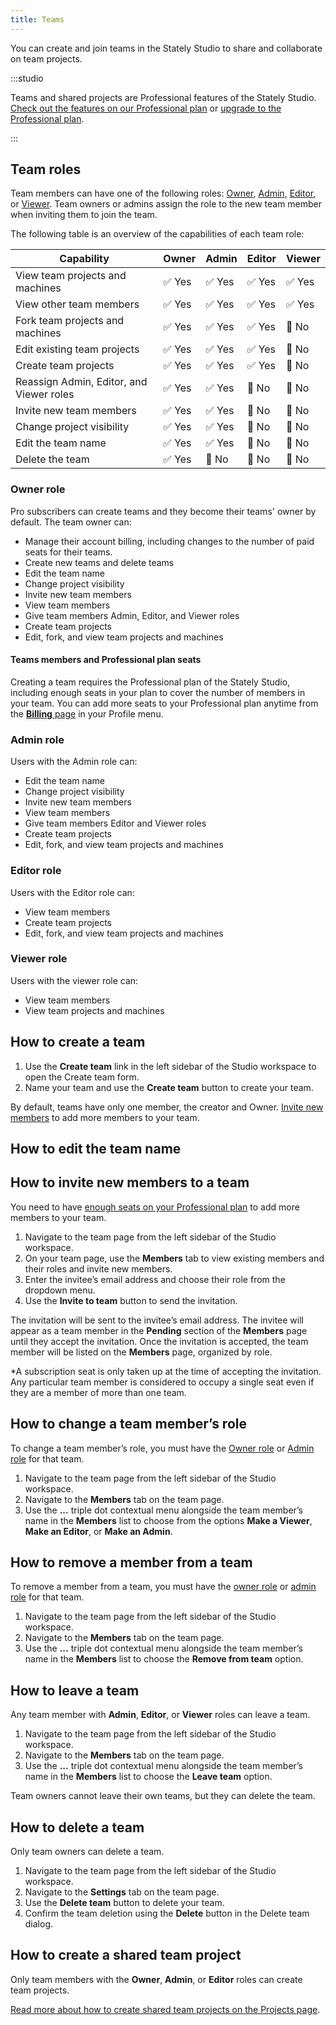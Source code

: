 ```yaml
---
title: Teams
---
```


You can create and join teams in the Stately Studio to share and collaborate on team projects.

<!-- TODO: screenshot -->

:::studio

Teams and shared projects are Professional features of the Stately Studio. [Check out the features on our Professional plan](https://stately.ai/pricing) or [upgrade to the Professional plan](https://stately.ai/registry/billing).

:::

## Team roles

Team members can have one of the following roles: [Owner](#owner), [Admin](#admin), [Editor](#editor), or [Viewer](viewer). Team owners or admins assign the role to the new team member when inviting them to join the team.

The following table is an overview of the capabilities of each team role:

| Capability                                | Owner  | Admin   | Editor  | Viewer  |
|-------------------------------------------|--------|---------|---------|---------|
| View team projects and machines           | ✅ Yes  | ✅ Yes  | ✅ Yes  | ✅ Yes  |
| View other team members                   | ✅ Yes  | ✅ Yes  | ✅ Yes  | ✅ Yes  |
| Fork team projects and machines           | ✅ Yes  | ✅ Yes  | ✅ Yes  | 🚫 No   |
| Edit existing team projects               | ✅ Yes  | ✅ Yes  | ✅ Yes  | 🚫 No   |
| Create team projects                      | ✅ Yes  | ✅ Yes  | ✅ Yes  | 🚫 No   |
| Reassign Admin, Editor, and Viewer roles  | ✅ Yes  | ✅ Yes  | 🚫 No   | 🚫 No   |
| Invite new team members                   | ✅ Yes  | ✅ Yes  | 🚫 No   | 🚫 No   |
| Change project visibility                 | ✅ Yes  | ✅ Yes  | 🚫 No   | 🚫 No   |
| Edit the team name                        | ✅ Yes  | ✅ Yes  | 🚫 No   | 🚫 No   |
| Delete the team                           | ✅ Yes  | 🚫 No   | 🚫 No   | 🚫 No   |

### Owner role

Pro subscribers can create teams and they become their teams' owner by default. The team owner can:

- Manage their account billing, including changes to the number of paid seats for their teams.
- Create new teams and delete teams
- Edit the team name
- Change project visibility
- Invite new team members
- View team members
- Give team members Admin, Editor, and Viewer roles
- Create team projects
- Edit, fork, and view team projects and machines

#### Teams members and Professional plan seats

Creating a team requires the Professional plan of the Stately Studio, including enough seats in your plan to cover the number of members in your team. You can add more seats to your Professional plan anytime from the [**Billing** page](https://stately.ai/registry/billing) in your Profile menu.

### Admin role

Users with the Admin role can:
- Edit the team name
- Change project visibility
- Invite new team members
- View team members
- Give team members Editor and Viewer roles
- Create team projects
- Edit, fork, and view team projects and machines

### Editor role

Users with the Editor role can:

- View team members
- Create team projects
- Edit, fork, and view team projects and machines

### Viewer role

Users with the viewer role can:

- View team members
- View team projects and machines

## How to create a team

1. Use the **Create team** link in the left sidebar of the Studio workspace to open the Create team form.
2. Name your team and use the **Create team** button to create your team.

By default, teams have only one member, the creator and Owner. [Invite new members](#how-to-invite-new-members-to-a-team) to add more members to your team.

## How to edit the team name

## How to invite new members to a team

You need to have [enough seats on your Professional plan](#teams-members-and-pro-plan-seats) to add more members to your team.

1. Navigate to the team page from the left sidebar of the Studio workspace.
2. On your team page, use the **Members** tab to view existing members and their roles and invite new members.
3. Enter the invitee’s email address and choose their role from the dropdown menu.
4. Use the **Invite to team** button to send the invitation.

The invitation will be sent to the invitee’s email address. The invitee will appear as a team member in the **Pending** section of the **Members** page until they accept the invitation. Once the invitation is accepted, the team member will be listed on the **Members** page, organized by role. 

*A subscription seat is only taken up at the time of accepting the invitation. Any particular team member is considered to occupy a single seat even if they are a member of more than one team.

<!-- TODO: screenshot -->

## How to change a team member’s role

To change a team member’s role, you must have the [Owner role](#owner-role) or [Admin role](#admin-role) for that team.

1. Navigate to the team page from the left sidebar of the Studio workspace.
2. Navigate to the **Members** tab on the team page.
2. Use the **...** triple dot contextual menu alongside the team member’s name in the **Members** list to choose from the options **Make a Viewer**, **Make an Editor**, or **Make an Admin**.

<!-- TODO: screenshot -->

## How to remove a member from a team

To remove a member from a team, you must have the [owner role](#owner-role) or [admin role](#admin-role) for that team.

1. Navigate to the team page from the left sidebar of the Studio workspace.
2. Navigate to the **Members** tab on the team page.
3. Use the **...** triple dot contextual menu alongside the team member’s name in the **Members** list to choose the **Remove from team** option.

## How to leave a team

Any team member with **Admin**, **Editor**, or **Viewer** roles can leave a team.

1. Navigate to the team page from the left sidebar of the Studio workspace.
2. Navigate to the **Members** tab on the team page.
3. Use the **...** triple dot contextual menu alongside the team member’s name in the **Members** list to choose the **Leave team** option.

Team owners cannot leave their own teams, but they can delete the team.

## How to delete a team

Only team owners can delete a team.

1. Navigate to the team page from the left sidebar of the Studio workspace.
2. Navigate to the **Settings** tab on the team page.
3. Use the **Delete team** button to delete your team.
4. Confirm the team deletion using the **Delete** button in the Delete team dialog.

## How to create a shared team project

Only team members with the **Owner**, **Admin**, or **Editor** roles can create team projects.

[Read more about how to create shared team projects on the Projects page](/projects#how-to-create-a-shared-team-project).